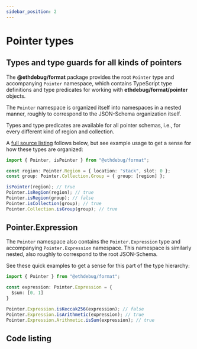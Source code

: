 ```yaml
---
sidebar_position: 2
---
```



# Pointer types

## Types and type guards for all kinds of pointers

The **@ethdebug/format** package provides the root `Pointer` type and
accompanying `Pointer` namespace, which contains TypeScript type definitions
and type predicates for working with **ethdebug/format/pointer** objects.

The `Pointer` namespace is organized itself into namespaces in a nested manner,
roughly to correspond to the JSON-Schema organization itself.

Types and type predicates are available for all pointer schemas, i.e., for
every different kind of region and collection.

A [full source listing](#code-listing) follows below, but see example usage to
get a sense for how these types are organized:

```typescript title="Usage example"
import { Pointer, isPointer } from "@ethdebug/format";

const region: Pointer.Region = { location: "stack", slot: 0 };
const group: Pointer.Collection.Group = { group: [region] };

isPointer(region); // true
Pointer.isRegion(region); // true
Pointer.isRegion(group); // false
Pointer.isCollection(group); // true
Pointer.Collection.isGroup(group); // true
```

## Pointer.Expression

The `Pointer` namespace also contains the `Pointer.Expression` type and
accompanying `Pointer.Expression` namespace. This namespace is similarly
nested, also roughly to correspond to the root JSON-Schema.

See these quick examples to get a sense for this part of the type hierarchy:

```typescript title="Usage example"
import { Pointer } from "@ethdebug/format";

const expression: Pointer.Expression = {
  $sum: [0, 1]
}

Pointer.Expression.isKeccak256(expression); // false
Pointer.Expression.isArithmetic(expression); // true
Pointer.Expression.Arithmetic.isSum(expression); // true
```

## Code listing

<CodeListing
  packageName="@ethdebug/format"
  includePackageNameInTitle
  sourcePath="src/types/pointer/pointer.ts" />
